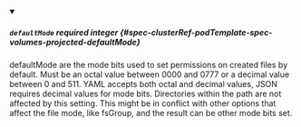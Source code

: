 
<details className="config-field" data-expandable="false" open>
<summary>

##### `defaultMode` <span className="config-field-required" data-required="false">required</span> <span className="config-field-type">integer</span> <span className="config-field-default"></span> <span className="config-field-enum"></span> {#spec-clusterRef-podTemplate-spec-volumes-projected-defaultMode}

defaultMode are the mode bits used to set permissions on created files by default.
Must be an octal value between 0000 and 0777 or a decimal value between 0 and 511.
YAML accepts both octal and decimal values, JSON requires decimal values for mode bits.
Directories within the path are not affected by this setting.
This might be in conflict with other options that affect the file
mode, like fsGroup, and the result can be other mode bits set.

</summary>



</details>
